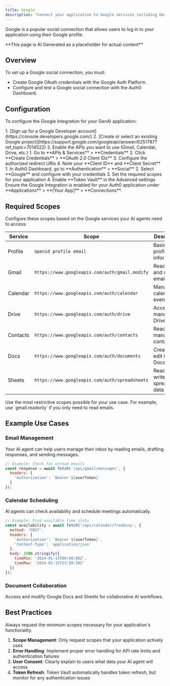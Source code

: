 ```yaml
---
title: Google
description: "Connect your application to Google services including Gmail, Google Calendar, Drive, and more."
---
```


Google is a popular social connection that allows users to log in to your application using their Google profile. 

<Warning>
**This page is AI Generated as a placeholder for actual content** 
</Warning>

## Overview

To set up a Google social connection, you must:

- Create Google OAuth credentials with the Google Auth Platform.
- Configure and test a Google social connection with the Auth0 Dashboard.

## Configuration

To configure the Google Integration for your GenAI application:

<Steps>
  <Step title="Create a Google Cloud Project">
    1. [Sign up for a Google Developer account](https://console.developers.google.com/)
    2. [Create or select an existing Google project](https://support.google.com/googleapi/answer/6251787?ref_topic=7014522)
    3. Enable the APIs you want to use (Gmail, Calendar, Drive, etc.)
  </Step>
  <Step title="Configure OAuth 2.0">
    1. Go to **APIs & Services** > **Credentials**
    2. Click **Create Credentials** > **OAuth 2.0 Client IDs**
    3. Configure the authorized redirect URIs
    4. Note your **Client ID** and **Client Secret**
  </Step>
  <Step title="Set up Auth0 Integration">
    1. In Auth0 Dashboard, go to **Authentication** > **Social**
    2. Select **Google** and configure with your credentials
    3. Set the required scopes for your application
    4. Enable **Token Vault** in the Advanced settings
  </Step>
  <Step title="Enable for your Application">
    Ensure the Google Integration is enabled for your Auth0 application under **Applications** > **[Your App]** > **Connections**.
  </Step>
</Steps>

## Required Scopes

Configure these scopes based on the Google services your AI agents need to access:

| Service | Scope | Description |
|---------|-------|-------------|
| Profile | `openid profile email` | Basic user profile information |
| Gmail | `https://www.googleapis.com/auth/gmail.modify` | Read, send, and manage emails |
| Calendar | `https://www.googleapis.com/auth/calendar` | Manage calendar events |
| Drive | `https://www.googleapis.com/auth/drive` | Access and manage Drive files |
| Contacts | `https://www.googleapis.com/auth/contacts` | Read and manage contacts |
| Docs | `https://www.googleapis.com/auth/documents` | Create and edit Google Docs |
| Sheets | `https://www.googleapis.com/auth/spreadsheets` | Read and write spreadsheet data |

<Note>
Use the most restrictive scopes possible for your use case. For example, use `gmail.readonly` if you only need to read emails.
</Note>

## Example Use Cases

### Email Management
Your AI agent can help users manage their inbox by reading emails, drafting responses, and sending messages.

```javascript
// Example: Check for unread emails
const response = await fetch('/api/gmail/messages', {
  headers: {
    'Authorization': `Bearer ${userToken}`
  }
});
```

### Calendar Scheduling
AI agents can check availability and schedule meetings automatically.

```javascript
// Example: Find available time slots
const availability = await fetch('/api/calendar/freebusy', {
  method: 'POST',
  headers: {
    'Authorization': `Bearer ${userToken}`,
    'Content-Type': 'application/json'
  },
  body: JSON.stringify({
    timeMin: '2024-01-15T00:00:00Z',
    timeMax: '2024-01-15T23:59:59Z'
  })
});
```

### Document Collaboration
Access and modify Google Docs and Sheets for collaborative AI workflows.

## Best Practices

<Warning>
Always request the minimum scopes necessary for your application's functionality.
</Warning>

1. **Scope Management**: Only request scopes that your application actively uses
2. **Error Handling**: Implement proper error handling for API rate limits and authentication failures
3. **User Consent**: Clearly explain to users what data your AI agent will access
4. **Token Refresh**: Token Vault automatically handles token refresh, but monitor for any authentication issues
